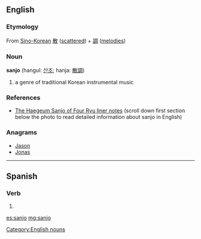 ==English==

===Etymology===
From [[Sino-Korean]] [[散]] ([[scattered]]) + [[調]] ([[melodies]])

===Noun===
{{wikipedia|Sanjo (music)}}
'''sanjo''' (hangul: [[산조]]; hanja: [[散調]])

# a genre of traditional Korean instrumental music

===References===
* [http://www.gugakcd.com/shop/?doc=cart/item.php&it_id=TOPCD014 The Haegeum Sanjo of Four Ryu liner notes] (scroll down first section below the photo to read detailed information about sanjo in English)

{{attention|ko}}

===Anagrams===
* [[Jason#English|Jason]]
* [[Jonas#English|Jonas]]

[[Category:English nouns]]

----

==Spanish==

===Verb===
{{es-verb-form|sanjar}}

# {{es-verb form of|ending=ar|mood=indicative|tense=present|pers=1|number=singular|sanjar}}

[[es:sanjo]]
[[mg:sanjo]]